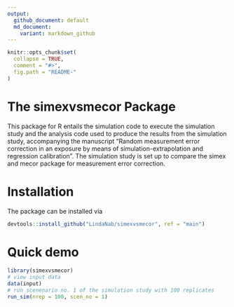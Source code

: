 ```yaml
---
output:
  github_document: default
  md_document:
    variant: markdown_github
---
```


```r
knitr::opts_chunk$set(
  collapse = TRUE,
  comment = "#>",
  fig.path = "README-"
)
```

# The simexvsmecor Package
This package for R entails the simulation code to execute the simulation study
and the analysis code used to produce the results from the simulation study, 
accompanying the manuscript "Random measurement error correction in an exposure 
by means of simulation-extrapolation and regression calibration". The simulation 
study is set up to compare the simex and mecor package for measurement error 
correction.

# Installation
The package can be installed via
```r
devtools::install_github("LindaNab/simexvsmecor", ref = "main")
```

# Quick demo
```r
library(simexvsmecor)
# view input data
data(input)
# run scenenario no. 1 of the simulation study with 100 replicates
run_sim(nrep = 100, scen_no = 1)
```
